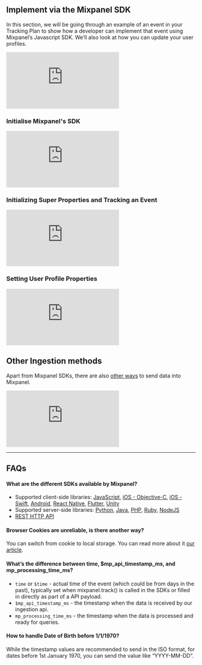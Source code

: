 ## Implement via the Mixpanel SDK

In this section, we will be going through an example of an event in your Tracking Plan to show how a developer can implement that event using Mixpanel’s Javascript SDK. We’ll also look at how you can update your user profiles.

<p style={{ position: 'relative', paddingBottom: '56.25%', height: 0, overflow: 'hidden' }}>
  <iframe src="https://www.loom.com/embed/659097217a0c41d189b67f47356d3831" frameborder="0" style={{ position: 'absolute', top: 0, left: 0, width: '100%', height: '100%' }} allowfullscreen></iframe>
</p>

### Initialise Mixpanel's SDK
<p style={{ position: 'relative', paddingBottom: '56.25%', height: 0, overflow: 'hidden' }}>
  <iframe src="https://www.loom.com/embed/e3df729308114aa4bbf14ee74f37c0f8" frameborder="0" style={{ position: 'absolute', top: 0, left: 0, width: '100%', height: '100%' }} allowfullscreen></iframe>
</p>

### Initializing Super Properties and Tracking an Event
<p style={{ position: 'relative', paddingBottom: '56.25%', height: 0, overflow: 'hidden' }}>
  <iframe src="https://www.loom.com/embed/d651d02c989542c390ba3df6739de941" frameborder="0" style={{ position: 'absolute', top: 0, left: 0, width: '100%', height: '100%' }} allowfullscreen></iframe>
</p>

### Setting User Profile Properties
<p style={{ position: 'relative', paddingBottom: '56.25%', height: 0, overflow: 'hidden' }}>
  <iframe src="https://www.loom.com/embed/c382d447568d4cca9db2da8fefba1176" frameborder="0" style={{ position: 'absolute', top: 0, left: 0, width: '100%', height: '100%' }} allowfullscreen></iframe>
</p>

## Other Ingestion methods

Apart from Mixpanel SDKs, there are also [other ways](https://docs-git-tutorials-for-cs-mixpanel.vercel.app/docs/getting-started/plan-your-implementation#already-collect-data-with-a-cdp-or-in-house-tools) to send data into Mixpanel.

<p style={{ position: 'relative', paddingBottom: '56.25%', height: 0, overflow: 'hidden' }}>
  <iframe src="https://www.loom.com/embed/089c6b39964745c9b208fd81336bc0bc" frameborder="0" style={{ position: 'absolute', top: 0, left: 0, width: '100%', height: '100%' }} allowfullscreen></iframe>
</p>

---

## FAQs

#### What are the different SDKs available by Mixpanel?
- Supported client-side libraries: [JavaScript](https://developer.mixpanel.com/docs/javascript), [iOS - Objective-C](https://developer.mixpanel.com/docs/ios), [iOS - Swift](https://developer.mixpanel.com/docs/swift), [Android](https://developer.mixpanel.com/docs/android), [React Native](https://developer.mixpanel.com/docs/react-native), [Flutter](https://developer.mixpanel.com/docs/flutter), [Unity](https://developer.mixpanel.com/docs/unity)
- Supported server-side libraries: [Python](https://developer.mixpanel.com/docs/python), [Java](https://developer.mixpanel.com/docs/java), [PHP](https://developer.mixpanel.com/docs/php), [Ruby](https://developer.mixpanel.com/docs/ruby), [NodeJS](https://developer.mixpanel.com/docs/nodejs)
- [REST HTTP API](https://developer.mixpanel.com/reference/ingestion-api)

#### Browser Cookies are unreliable, is there another way?
You can switch from cookie to local storage. You can read more about it [our article](https://help.mixpanel.com/hc/en-us/articles/115004546863#switch-from-cookies-to-localstorage).

#### What’s the difference between time, \$mp_api_timestamp_ms, and mp_processing_time_ms?
- `time` or `$time` - actual time of the event (which could be from days in the past), typically set when mixpanel.track() is called in the SDKs or filled in directly as part of a API payload.
- `$mp_api_timestamp_ms` - the timestamp when the data is received by our ingestion api.
- `mp_processing_time_ms` - the timestamp when the data is processed and ready for queries.

#### How to handle Date of Birth before 1/1/1970?
While the timestamp values are recommended to send in the ISO format, for dates before 1st January 1970, you can send the value like “YYYY-MM-DD”.
